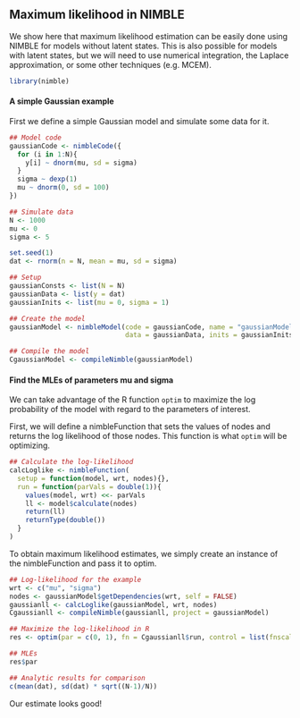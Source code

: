 
## Maximum likelihood in NIMBLE
We show here that maximum likelihood estimation can be easily done using NIMBLE for models without latent states. This is also possible for models with latent states, but we will need to use numerical integration,  the Laplace approximation, or some other techniques (e.g. MCEM).   

```r
library(nimble)
```

#### A simple Gaussian example

First we define a simple Gaussian model and simulate some data for it.

```r
## Model code
gaussianCode <- nimbleCode({
  for (i in 1:N){
    y[i] ~ dnorm(mu, sd = sigma)
  }
  sigma ~ dexp(1)
  mu ~ dnorm(0, sd = 100)
})

## Simulate data
N <- 1000
mu <- 0
sigma <- 5

set.seed(1)
dat <- rnorm(n = N, mean = mu, sd = sigma)

## Setup
gaussianConsts <- list(N = N)
gaussianData <- list(y = dat)
gaussianInits <- list(mu = 0, sigma = 1)

## Create the model
gaussianModel <- nimbleModel(code = gaussianCode, name = "gaussianModel", constants = gaussianConsts,
                             data = gaussianData, inits = gaussianInits)

## Compile the model
CgaussianModel <- compileNimble(gaussianModel)
```

#### Find the MLEs of parameters mu and sigma

We can take advantage of the R function `optim` to maximize the log probability of the model with regard to the parameters of interest.

First, we will define a nimbleFunction that sets the values of nodes and returns the log likelihood of those nodes. This function is what `optim` will be optimizing.

```r
## Calculate the log-likelihood
calcLoglike <- nimbleFunction(
  setup = function(model, wrt, nodes){},
  run = function(parVals = double(1)){
    values(model, wrt) <<- parVals
    ll <- model$calculate(nodes)
    return(ll)
    returnType(double())
  }
)
```

To obtain maximum likelihood estimates, we simply create an instance of the nimbleFunction and pass it to optim.

```r
## Log-likelihood for the example
wrt <- c("mu", "sigma")
nodes <- gaussianModel$getDependencies(wrt, self = FALSE)
gaussianll <- calcLoglike(gaussianModel, wrt, nodes)
Cgaussianll <- compileNimble(gaussianll, project = gaussianModel)

## Maximize the log-likelihood in R
res <- optim(par = c(0, 1), fn = Cgaussianll$run, control = list(fnscale = -1))

## MLEs
res$par

## Analytic results for comparison
c(mean(dat), sd(dat) * sqrt((N-1)/N))
```

Our estimate looks good!